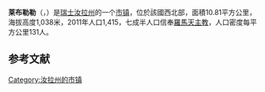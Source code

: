 {{地图误译/法语U2|issue=勒布勒勒}}
{{noteTA|G1=瑞士地名}}
{{Infobox Switzerland municipality}}
'''莱布勒勒'''（{{lang-fr|Les Breuleux}}，{{IPA-fr|le bʁœlø}}）是[[瑞士|瑞士]][[汝拉州|汝拉州]]的一个[[市镇_(瑞士)|市镇]]，位於該國西北部，面積10.81平方公里，海拔高度1,038米，2011年人口1,415，七成半人口信奉[[羅馬天主教|羅馬天主教]]，人口密度每平方公里131人。

== 参考文献 ==
{{Reflist}}

{{Switzerland-geo-stub}}
[[Category:汝拉州的市镇|Category:汝拉州的市镇]]